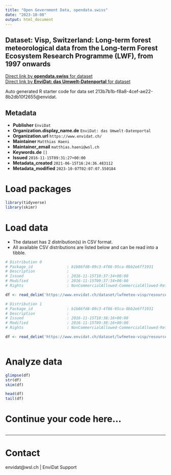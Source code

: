 ```yaml
---
title: "Open Government Data, opendata.swiss"
date: "2023-10-08"
output: html_document
---
```


## Dataset: Visp, Switzerland: Long-term forest meteorological data from the Long-term Forest Ecosystem Research Programme (LWF), from 1997 onwards



[Direct link by **opendata.swiss** for dataset](https://opendata.swiss/de/dataset/visp-switzerland-long-term-forest-meteorological-data-from-the-long-term-forest-ecosystem-resea)<br>
[Direct link by **EnviDat: das Umwelt-Datenportal** for dataset](https://www.envidat.ch/#/metadata/lwfmeteo-visp)

Auto generated R starter code for data set 213b7b1b-f8a8-4cef-ae22-8b2db10f2655@envidat.

## Metadata

- **Publisher** `EnviDat`
- **Organization.display_name.de** `EnviDat: das Umwelt-Datenportal`
- **Organization.url** `https://www.envidat.ch/`
- **Maintainer** `Matthias Haeni`
- **Maintainer_email** `matthias.haeni@wsl.ch`
- **Keywords.de** `[]`
- **Issued** `2016-11-15T09:31:27+00:00`
- **Metadata_created** `2021-06-15T16:24:36.483112`
- **Metadata_modified** `2023-10-07T02:07:07.550184`


# Load packages

```r

library(tidyverse)
library(skimr)

```

# Load data

-   The dataset has 2 distribution(s) in CSV format.
-   All available CSV distributions are listed below and can be read into a tibble.

```r

# Distribution 0
# Package_id               : b1b86fd8-09c3-4f86-95ca-0bb2e6ff1931
# Description              : 
# Issued                   : 2016-11-15T10:37:34+00:00
# Modified                 : 2016-11-15T09:37:34+00:00
# Rights                   : NonCommercialAllowed-CommercialAllowed-ReferenceRequired

df <- read_delim('https://www.envidat.ch/dataset/lwfmeteo-visp/resource/17827e52-bcfd-4d66-bbed-0612fa876d96')

# Distribution 1
# Package_id               : b1b86fd8-09c3-4f86-95ca-0bb2e6ff1931
# Description              : 
# Issued                   : 2016-11-15T10:38:16+00:00
# Modified                 : 2016-11-15T09:38:16+00:00
# Rights                   : NonCommercialAllowed-CommercialAllowed-ReferenceRequired

df <- read_delim('https://www.envidat.ch/dataset/lwfmeteo-visp/resource/33d10844-3617-4d9c-9a37-eac388944a2a')



```

# Analyze data

```r

glimpse(df)
str(df)
skim(df)

head(df)
tail(df)

```

# Continue your code here...

```r

```

------------------------------------------------------------------------

# Contact

envidat@wsl.ch | EnviDat Support
